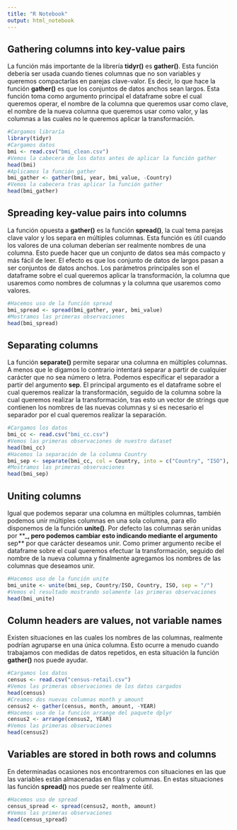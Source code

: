 ```yaml
---
title: "R Notebook"
output: html_notebook
---
```


## Gathering columns into key-value pairs

La función más importante de la librería **tidyr()** es **gather()**. Esta función debería ser usada cuando tienes columnas que no son variables y queremos compactarlas en parejas clave-valor. Es decir, lo que hace la función **gather()** es que los conjuntos de datos anchos sean largos. Esta función toma como argumento principal el dataframe sobre el cual queremos operar, el nombre de la columna que queremos usar como clave, el nombre de la nueva columna que queremos usar como valor, y las columnas a las cuales no le queremos aplicar la transformación.

```r
#Cargamos libraría
library(tidyr)
#Cargamos datos
bmi <- read.csv("bmi_clean.csv")
#Vemos la cabecera de los datos antes de aplicar la función gather
head(bmi)
#Aplicamos la función gather
bmi_gather <- gather(bmi, year, bmi_value, -Country)
#Vemos la cabecera tras aplicar la función gather
head(bmi_gather)
```

## Spreading key-value pairs into columns

La función opuesta a **gather()** es la función **spread()**, la cual tema parejas clave valor y los separa en múltiples columnas. Esta función es útil cuando los valores de una columan deberían ser realmente nombres de una columna. Esto puede hacer que un conjunto de datos sea más compacto y más fácil de leer. El efecto es que los conjunto de datos de largos pasan a ser conjuntos de datos anchos. Los parámetros principales son el dataframe sobre el cual queremos aplicar la transformación, la columna que usaremos como nombres de columnas y la columna que usaremos como valores.

```r
#Hacemos uso de la función spread
bmi_spread <- spread(bmi_gather, year, bmi_value)
#Mostramos las primeras observaciones
head(bmi_spread)
```

## Separating columns

La función **separate()** permite separar una columna en múltiples columnas. A menos que le digamos lo contrario intentará separar a partir de cualquier carácter que no sea número o letra.  Podemos especificar el separador a partir del argumento **sep**. El principal argumento es el dataframe sobre el cual queremos realizar la transformación, seguido de la columna sobre la cual queremos realizar la transformación, tras esto un vector de strings que contienen los nombres de las nuevas columnas y si es necesario el separador por el cual queremos realizar la separación.

```r
#Cargamos los datos
bmi_cc <- read.csv("bmi_cc.csv")
#Vemos las primeras observaciones de nuestro dataset
head(bmi_cc)
#Hacemos la separación de la columna Country
bmi_sep <- separate(bmi_cc, col = Country, into = c("Country", "ISO"), sep = "/")
#Mostramos las primeras observaciones
head(bmi_sep)
```

## Uniting columns

Igual que podemos separar una columna en múltiples columnas, también podemos unir múltiples columnas en una sola columna, para ello disponemos de la función **unite()**. Por defecto las columnas serán unidas por **_**, pero podemos cambiar esto indicando mediante el argumento **sep** por que carácter deseamos unir. Como primer argumento recibe el dataframe sobre el cual queremos efectuar la transformación, seguido del nombre de la nueva columna y finalmente agregamos los nombres de las columnas que deseamos unir.

```r
#Hacemos uso de la función unite
bmi_unite <- unite(bmi_sep, Country/ISO, Country, ISO, sep = "/")
#Vemos el resultado mostrando solamente las primeras observaciones
head(bmi_unite)
```

## Column headers are values, not variable names

Existen situaciones en las cuales los nombres de las columnas, realmente podrían agruparse en una única columna. Esto ocurre a menudo cuando trabajamos con medidas de datos repetidos, en esta situación la función **gather()** nos puede ayudar.

```r
#Cargamos los datos
census <- read.csv("census-retail.csv")
#Vemos las primeras observaciones de los datos cargados
head(census)
#Creamos dos nuevas columnas month y amount
census2 <- gather(census, month, amount, -YEAR)
#Hacemos uso de la función arrange del paquete dplyr
census2 <- arrange(census2, YEAR)
#Vemos las primeras observaciones
head(census2)
```

## Variables are stored in both rows and columns

En determinadas ocasiones nos encontraremos con situaciones en las que las variables están almacenadas en filas y columnas. En estas situaciones las función **spread()** nos puede ser realmente útil. 

```r
#Hacemos uso de spread
census_spread <- spread(census2, month, amount)
#Vemos las primeras observaciones 
head(census_spread)
```

